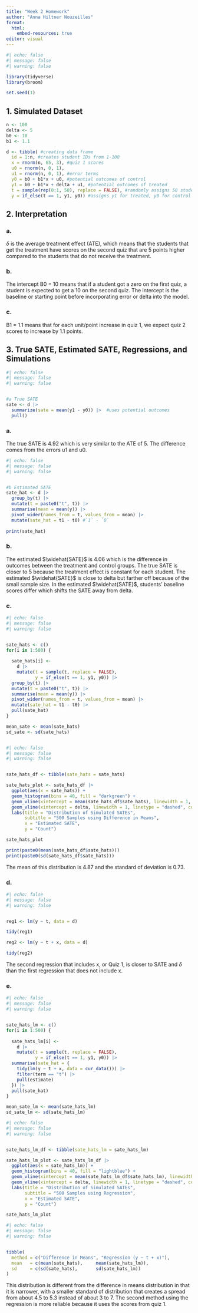 ```yaml
---
title: "Week 2 Homework"
author: "Anna Hiltner Nouzeilles"
format: 
  html:
    embed-resources: true
editor: visual
---
```


```r
#| echo: false
#| message: false
#| warning: false

library(tidyverse)
library(broom)

set.seed(1)
```

## 1. Simulated Dataset

```r
n <- 100
delta <- 5
b0 <- 10
b1 <- 1.1

d <- tibble( #creating data frame
  id = 1:n, #creates student IDs from 1-100
  x = rnorm(n, 65, 3), #quiz 1 scores 
  u0 = rnorm(n, 0, 1), 
  u1 = rnorm(n, 0, 1), #error terms
  y0 = b0 + b1*x + u0, #potential outcomes of control
  y1 = b0 + b1*x + delta + u1, #potential outcomes of treated
  t = sample(rep(0:1, 50), replace = FALSE), #randomly assigns 50 students to control and 50 to treatment
  y = if_else(t == 1, y1, y0)) #assigns y1 for treated, y0 for control

```

## 2. Interpretation

### a.

$\delta$ is the average treatment effect (ATE), which means that the students that get the treatment have scores on the second quiz that are 5 points higher compared to the students that do not receive the treatment.

### b.

The intercept B0 = 10 means that if a student got a zero on the first quiz, a student is expected to get a 10 on the second quiz. The intercept is the baseline or starting point before incorporating error or delta into the model.

### c. 

B1 = 1.1 means that for each unit/point increase in quiz 1, we expect quiz 2 scores to increase by 1.1 points.

## 3. True SATE, Estimated SATE, Regressions, and Simulations

```r
#| echo: false
#| message: false
#| warning: false


#a True SATE
sate <- d |> 
  summarize(sate = mean(y1 - y0)) |>  #uses potential outcomes
  pull()
```

### a.

The true SATE is 4.92 which is very similar to the ATE of 5. The difference comes from the errors u1 and u0.

```r
#| echo: false
#| message: false
#| warning: false


#b Estimated SATE
sate_hat <- d |> 
  group_by(t) |> 
  mutate(t = paste0("t", t)) |> 
  summarise(mean = mean(y)) |> 
  pivot_wider(names_from = t, values_from = mean) |> 
  mutate(sate_hat = t1 - t0) #`1` - `0`
  
print(sate_hat) 

```

### b.

The estimated $\widehat{SATE}$ is 4.06 which is the difference in outcomes between the treatment and control groups. The true SATE is closer to 5 because the treatment effect is constant for each student. The estimated $\widehat{SATE}$ is close to delta but farther off because of the small sample size. In the estimated $\widehat{SATE}$, students' baseline scores differ which shifts the SATE away from delta.

### c.

```r
#| echo: false
#| message: false
#| warning: false


sate_hats <- c()
for(i in 1:500) {
  
  sate_hats[i] <- 
    d |> 
    mutate(t = sample(t, replace = FALSE),
           y = if_else(t == 1, y1, y0)) |> 
  group_by(t) |> 
  mutate(t = paste0("t", t)) |> 
  summarise(mean = mean(y)) |> 
  pivot_wider(names_from = t, values_from = mean) |> 
  mutate(sate_hat = t1 - t0) |> 
  pull(sate_hat)
}

mean_sate <- mean(sate_hats)
sd_sate <- sd(sate_hats)



```

```r
#| echo: false
#| message: false
#| warning: false


sate_hats_df <- tibble(sate_hats = sate_hats)

sate_hats_plot <- sate_hats_df |> 
  ggplot(aes(x = sate_hats)) +
  geom_histogram(bins = 40, fill = "darkgreen") +
  geom_vline(xintercept = mean(sate_hats_df$sate_hats), linewidth = 1, color = "blue") +
  geom_vline(xintercept = delta, linewidth = 1, linetype = "dashed", color = "red") +
  labs(title = "Distribution of Simulated SATEs",
       subtitle = "500 Samples using Difference in Means",
       x = "Estimated SATE",
       y = "Count")

sate_hats_plot

print(paste0(mean(sate_hats_df$sate_hats)))
print(paste0(sd(sate_hats_df$sate_hats)))

```

The mean of this distribution is 4.87 and the standard of deviation is 0.73.

### d. 

```r
#| echo: false
#| message: false
#| warning: false


reg1 <- lm(y ~ t, data = d)

tidy(reg1)

reg2 <- lm(y ~ t + x, data = d)

tidy(reg2)
```

The second regression that includes x, or Quiz 1, is closer to SATE and $\delta$ than the first regression that does not include x.

### e. 

```r
#| echo: false
#| message: false
#| warning: false


sate_hats_lm <- c()
for(i in 1:500) {
  
  sate_hats_lm[i] <- 
    d |> 
    mutate(t = sample(t, replace = FALSE),
           y = if_else(t == 1, y1, y0)) |> 
  summarise(sate_hat = {
    tidy(lm(y ~ t + x, data = cur_data())) |> 
    filter(term == "t") |> 
    pull(estimate)
  }) |> 
  pull(sate_hat)
}

mean_sate_lm <- mean(sate_hats_lm)
sd_sate_lm <- sd(sate_hats_lm)
```

```r
#| echo: false
#| message: false
#| warning: false


sate_hats_lm_df <- tibble(sate_hats_lm = sate_hats_lm)

sate_hats_lm_plot <- sate_hats_lm_df |> 
  ggplot(aes(x = sate_hats_lm)) +
  geom_histogram(bins = 40, fill = "lightblue") +
  geom_vline(xintercept = mean(sate_hats_lm_df$sate_hats_lm), linewidth = 1, color = "blue") +
  geom_vline(xintercept = delta, linewidth = 1, linetype = "dashed", color = "red") +
  labs(title = "Distribution of Simulated SATEs",
       subtitle = "500 Samples using Regression",
       x = "Estimated SATE",
       y = "Count")

sate_hats_lm_plot

```
```r
#| echo: false
#| message: false
#| warning: false


tibble(
  method = c("Difference in Means", "Regression (y ~ t + x)"),
  mean   = c(mean(sate_hats),     mean(sate_hats_lm)),
  sd     = c(sd(sate_hats),       sd(sate_hats_lm))
)
```

This distribution is different from the difference in means distribution in that it is narrower, with a smaller standard of distribution that creates a spread from about 4.5 to 5.3 instead of about 3 to 7. The second method using the regression is more reliable because it uses the scores from quiz 1.
